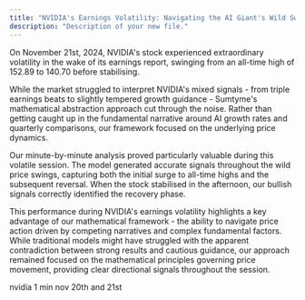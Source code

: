 ```yaml
---
title: "NVIDIA's Earnings Volatility: Navigating the AI Giant's Wild Swings "
description: "Description of your new file."
---
```


On November 21st, 2024, NVIDIA's stock experienced extraordinary volatility in the wake of its earnings report, swinging from an all-time high of 152.89 to 140.70 before stabilising.

While the market struggled to interpret NVIDIA's mixed signals - from triple earnings beats to slightly tempered growth guidance - Sumtyme's mathematical abstraction approach cut through the noise. Rather than getting caught up in the fundamental narrative around AI growth rates and quarterly comparisons, our framework focused on the underlying price dynamics.

Our minute-by-minute analysis proved particularly valuable during this volatile session. The model generated accurate signals throughout the wild price swings, capturing both the initial surge to all-time highs and the subsequent reversal. When the stock stabilised in the afternoon, our bullish signals correctly identified the recovery phase.

This performance during NVIDIA's earnings volatility highlights a key advantage of our mathematical framework - the ability to navigate price action driven by competing narratives and complex fundamental factors. While traditional models might have struggled with the apparent contradiction between strong results and cautious guidance, our approach remained focused on the mathematical principles governing price movement, providing clear directional signals throughout the session.

nvidia 1 min nov 20th and 21st&#x20;